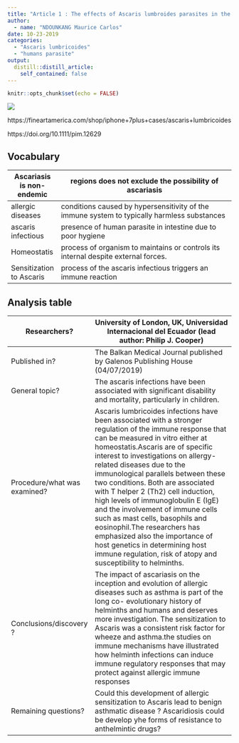 ```yaml
---
title: "Article 1 : The effects of Ascaris lumbroides parasites in the humain"
author:
  - name: "NDOUNKANG Maurice Carlos"
date: 10-23-2019
categories:
  - "Ascaris lumbricoides"
  - "humans parasite"
output:
  distill::distill_article:
    self_contained: false
---
```


```r
knitr::opts_chunk$set(echo = FALSE)

```


![](image/5441031.jpg)

https://fineartamerica.com/shop/iphone+7plus+cases/ascaris+lumbricoides

https://doi.org/10.1111/pim.12629

## Vocabulary
| Ascariasis is non-endemic  |  regions does not exclude the possibility of ascariasis                                                                                                                                                                                                                                                                                                          |
| -------------------------- | ------------------------------------------------------------------------------------------------------------------------------------------------------- | 
| allergic diseases   | conditions caused by hypersensitivity of the immune system to typically harmless substances                                                                                                                                                                                                           |
| ascaris infectious         |  presence of human parasite  in intestine due to  poor hygiene                                                                                                                                                                                                                                                              |
| Homeostatis                | process of organism to maintains or controls its internal despite external forces.                                                                                                                                                                                                                                                                                                                                                          |
| Sensitization to Ascaris   |process of the ascaris infectious triggers an immune reaction                                                                                                                                                                                                                                                                                                                                                                                  |

## Analysis table
                                                                                                                                                                

| Researchers?                 | University of London, UK, Universidad Internacional del Ecuador (lead author: Philip J. Cooper)                                                                                                                                                                                                                                                                                            |
| ---------------------------- | ------------------------------------------------------------------------------------------------------------------------------------------------------------------------------------------------------------------------------------------------------------------------------------------------------------------------------------------------------------------------------------------------------------------------------------------------------------------------------------------------------------------------------------------------------------------------------------------------------------------------------------------------------- |
| Published in?                | The Balkan Medical Journal published by Galenos Publishing House (04/07/2019)                                                                                                                                                                                      |
| General topic?               | The ascaris infections have been associated with significant disability and mortality, particularly in children.                                                                                                                                                                                                                                                                                                                                                   |
| Procedure/what was examined? |   Ascaris lumbricoides infections have been associated with a stronger regulation of the immune response that can be measured in vitro either at homeostatis.Ascaris are of specific interest to investigations on allergy-related diseases due to the immunological parallels between these two conditions. Both are associated with T helper 2 (Th2) cell induction, high levels of immunoglobulin E (IgE) and the involvement of immune cells such as mast cells, basophils and eosinophil.The researchers has emphasized also the importance of host genetics in determining host immune regulation, risk of atopy and susceptibility to helminths.                                                                                                                                                                                                                                                                                                           |
| Conclusions/discovery ?      | The impact of ascariasis on the inception and evolution of allergic diseases such as asthma is part of the long co- evolutionary history of helminths and humans and deserves more investigation. The sensitization to Ascaris  was a consistent risk factor for wheeze and asthma.the studies on immune mechanisms have illustrated how helminth infections can induce immune regulatory responses that may protect against allergic immune responses                                                                                                                                                                                                  |
| Remaining questions?         | Could this development of allergic sensitization to Ascaris lead to benign asthmatic disease ? Ascaridiosis could be develop yhe forms of resistance to anthelmintic drugs?                                                                                                                                                                                                                                                                                                                                                                                                                                                        |


